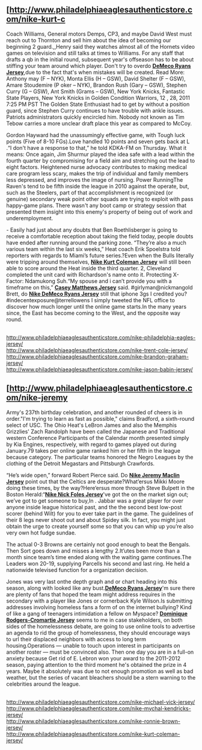 == [http://www.philadelphiaeaglesauthenticstore.com/nike-kurt-c ==

<p> Coach Williams, General motors Demps, CP3, and maybe David West must reach out to Thornton and sell him about the idea of becoming our beginning 2 guard.,,Henry said they watches almost all of the Hornets video games on television and still talks at times to Williams. For any staff that drafts a qb in the initial round, subsequent year's offseason has to be about stiffing your team around which player. Don't try to overdo <b>[http://www.philadelphiaeaglesauthenticstore.com/nike-demeco-ryans-jersey/ DeMeco Ryans Jersey]</b>,due to the fact that's when mistakes will be created. Read More: Anthony may (F &#8211; NYK), Monta Ellis (H &#8211; GSW), David Shelter (F &#8211; GSW), Amare Stoudemire (P oker &#8211; NYK), Brandon Rush (Gary &#8211; GSW), Stephen Curry (G &#8211; GSW), Ant Smith (Grams &#8211; GSW), New York Knicks, Fantastic State Players, New York Knicks in Golden Condition Warriors, 12 , 28, 2011 7:25 PM PST The Golden State Enthusiast had to get by without a position guard, since Stephen Curry continues to have trouble with ankle issues. Patriots administrators quickly encircled him. Nobody not known as Tim Tebow carries a more unclear draft place this year as compared to McCoy.</p><p>Gordon Hayward had the unassumingly effective game, with Tough luck points (Five of 8-10 FGs).Love handled 10 points and seven gets back at L .&#8220;I don't have a response to that,&#8221; he told KDKA-FM on Thursday. What it means: Once again, Jim Shurmur played the idea safe with a lead within the fourth quarter by compromising for a field aim and stretching out the lead to eight factors. Heightened nurse advocacy contributes to making medical care program less scary, makes the trip of individual and family members less depressed, and improves the image of nursing. Power RunningThe Raven's tend to be fifth inside the league in 2010 against the operate, but, such as the Steelers, part of that accomplishment is recognized (or genuine) secondary weak point other squads are trying to exploit with pass happy-game plans. There wasn't any boot camp or strategy session that presented them insight into this enemy's property of being out of work and underemployment.</p><p>- Easily had just about any doubts that Ben Roethlisberger is going to receive a comfortable reception about taking the field today, people doubts have ended after running around the parking zone. &#8220;They&#8217;re also a much various team within the last six weeks,&#8221; Heat coach Erik Spoelstra told reporters with regards to Miami&#8217;s future series.?Even when the Bulls literally were tripping around themselves, <b>[http://www.philadelphiaeaglesauthenticstore.com/nike-kurt-coleman-jersey/ Nike Kurt Coleman Jersey]</b> will still been able to score around the Heat inside the third quarter. 2, Cleveland completed the unit card with Richardson's name onto it. Protecting X-Factor: Ndamukong Suh.&#8220;My spouse and i can&#8217;t provide you with a timeframe on this,&#8221; <b>[http://www.philadelphiaeaglesauthenticstore.com/nike-casey-matthews-jersey/ Casey Matthews Jersey]</b> said. #girlyman@nickmangold Brett, do <b>[http://www.philadelphiaeaglesauthenticstore.com/nike-demeco-ryans-jersey/ Nike DeMeco Ryans Jersey]</b> still that iphone 3gs I credited you? #indecentexposure@terrellowens I simply tweeted the NFL office to discover how much longer until the online game starts.In the many years since, the East has become coming to the West, and the opposite way round.</p><br/>[http://www.philadelphiaeaglesauthenticstore.com/nike-philadelphia-eagles-jersey/ http://www.philadelphiaeaglesauthenticstore.com/nike-philadelphia-eagles-jersey/]<br/>[http://www.philadelphiaeaglesauthenticstore.com/nike-trent-cole-jersey/ http://www.philadelphiaeaglesauthenticstore.com/nike-trent-cole-jersey/]<br/>[http://www.philadelphiaeaglesauthenticstore.com/nike-brandon-graham-jersey/ http://www.philadelphiaeaglesauthenticstore.com/nike-brandon-graham-jersey/]<br/>[http://www.philadelphiaeaglesauthenticstore.com/nike-jason-babin-jersey/ http://www.philadelphiaeaglesauthenticstore.com/nike-jason-babin-jersey/]

== [http://www.philadelphiaeaglesauthenticstore.com/nike-jeremy ==

<p> Army's 237th birthday celebration, and another rounded of cheers is in order."I'm trying to learn as fast as possible," claims Bradford, a sixth-round select of USC. The Ohio Heat's LeBron James and also the Memphis Grizzlies' Zach Randolph have been called the Japanese and Traditional western Conference Participants of the Calendar month presented simply by Kia Engines, respectively, with regard to games played out during January.79 takes per online game ranked him or her fifth in the league because category. The particular teams honored the Negro Leagues by the clothing of the Detroit Megastars and Pittsburgh Crawfords.</p><p>&#8220;He&#8217;s wide open,&#8221; forward Robert Pierce said. Do <b>[http://www.philadelphiaeaglesauthenticstore.com/nike-jeremy-maclin-jersey/ Nike Jeremy Maclin Jersey]</b> point out that the Celtics are desperate?What&#8217;ersus Mikki Moore doing these times, by the way?Here&#8217;ersus more through Steve Bulpett in the Boston Herald:&#8220;<b>[http://www.philadelphiaeaglesauthenticstore.com/nike-nick-foles-jersey/ Nike Nick Foles Jersey]</b>'ve got the on the market sign out; we&#8217;ve got to get someone to buy,In . Jabbar was a great player for over anyone inside league historical past, and the the second best low-post scorer (behind Wilt) for you to ever take part in the game. The guidelines of their 8 legs never shoot out and about Spidey silk. In fact, you might just obtain the urge to create yourself some so that you can whip up you&#8217;re also very own hot fudge sundae.</p><p> The actual 0-3 Browns are certainly not good enough to beat the Bengals. Then Sort goes down and misses a lengthy 2.It&#8217;utes been more than a month since team&#8217;s time ended along with the waiting game continues.The Leaders won 20-19, supplying Parcells his second and last ring. He held a nationwide televised function for a organization decision.</p><p> Jones was very last onthe depth graph and or chart heading into this season, along with looked like any bust.<b>[http://www.philadelphiaeaglesauthenticstore.com/nike-demeco-ryans-jersey/ DeMeco Ryans Jersey]</b>'m sure there are plenty of fans that hoped the team might address requires in the secondary with a player like Jones or cornerback Kyle Wilson.Is submitting addresses involving homeless fans a form of on the internet bullying? Kind of like a gang of teenagers intimidation a fellow on Myspace? <b>[http://www.philadelphiaeaglesauthenticstore.com/nike-dominique-rodgers-cromartie-jersey/ Dominique Rodgers-Cromartie Jersey]</b> seems to me in case stakeholders, on both sides of the homelessness debate, are going to use online tools to advertise an agenda to rid the group of homelessness, they should encourage ways to url their displaced neighbors with access to long term housing.Operations &#8212; unable to touch upon interest in participants on another roster &#8212; must be convinced also. Then one day you are in a full-on anxiety because Get rid of E. Lebron won your award to the 2011-2012 season, paying attention to the third moment he's obtained the prize in 4 years. Maybe it absolutely was due to not enough promotion as well as bad weather, but the series of vacant bleachers should be a stern warning to the celebrities around the league.</p><br/>[http://www.philadelphiaeaglesauthenticstore.com/nike-michael-vick-jersey/ http://www.philadelphiaeaglesauthenticstore.com/nike-michael-vick-jersey/]<br/>[http://www.philadelphiaeaglesauthenticstore.com/nike-mychal-kendricks-jersey/ http://www.philadelphiaeaglesauthenticstore.com/nike-mychal-kendricks-jersey/]<br/>[http://www.philadelphiaeaglesauthenticstore.com/nike-ronnie-brown-jersey/ http://www.philadelphiaeaglesauthenticstore.com/nike-ronnie-brown-jersey/]<br/>[http://www.philadelphiaeaglesauthenticstore.com/nike-kurt-coleman-jersey/ http://www.philadelphiaeaglesauthenticstore.com/nike-kurt-coleman-jersey/]